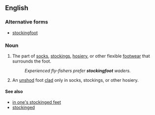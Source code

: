 ==English==

===Alternative forms===
* [[stockingfoot]]

===Noun===
{{en-noun|sg=[[stocking]]-[[foot]]|stocking-feet}}

# The part of [[socks]], [[stockings]], [[hosiery]], or other flexible [[footwear]] that surrounds the foot.
#: ''Experienced fly-fishers prefer '''stockingfoot''' waders.''
# An [[unshod]] foot [[clad]] only in socks, stockings, or other hosiery.

====See also====
* [[in one's stockinged feet]]
* [[stockinged]]